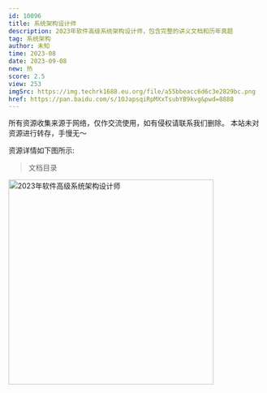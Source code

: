 ```yaml
---
id: 10096
title: 系统架构设计师
description: 2023年软件高级系统架构设计师，包含完整的讲义文档和历年真题
tag: 系统架构
author: 未知
time: 2023-08
date: 2023-09-08
new: 热
score: 2.5
view: 253
imgSrc: https://img.techrk1688.eu.org/file/a55bbeacc6d6c3e2829bc.png
href: https://pan.baidu.com/s/1OJapsqiRpMXxTsubYB9kvg&pwd=8888
---
```


<Callout type="danger">
  所有资源收集来源于网络，仅作交流使用，如有侵权请联系我们删除。
  本站未对资源进行转存，手慢无～
</Callout>

资源详情如下图所示:

> 文档目录

<Image
  src="https://img.techrk1688.eu.org/file/461a1d38d9a0800753efa.png"
  height="404"
  width="auto"
  alt="2023年软件高级系统架构设计师"
  priority={true}
/>
